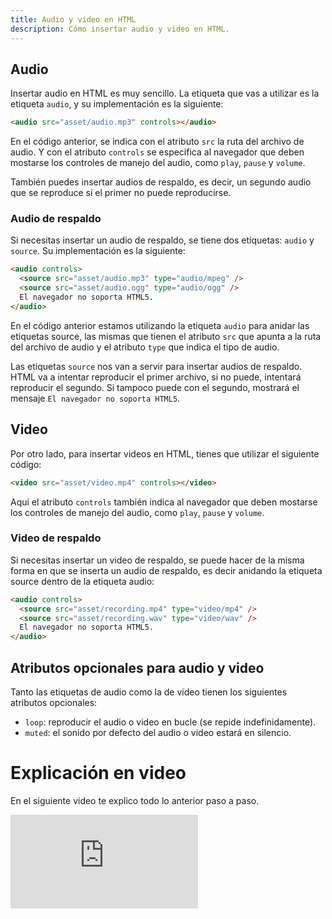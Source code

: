 ```yaml
---
title: Audio y video en HTML
description: Cómo insertar audio y video en HTML.
---
```


## Audio

Insertar audio en HTML es muy sencillo. La etiqueta que vas a utilizar es la etiqueta `audio`, y su implementación es la siguiente:

```html
<audio src="asset/audio.mp3" controls></audio>
```

En el código anterior, se indica con el atributo `src` la ruta del archivo de audio. Y con el atributo `controls` se especifica al navegador que deben mostarse los controles de manejo del audio, como `play`, `pause` y `volume`.

También puedes insertar audios de respaldo, es decir, un segundo audio que se reproduce si el primer no puede reproducirse.

### Audio de respaldo

Si necesitas insertar un audio de respaldo, se tiene dos etiquetas: `audio` y `source`. Su implementación es la siguiente:

```html
<audio controls>
  <source src="asset/audio.mp3" type="audio/mpeg" />
  <source src="asset/audio.ogg" type="audio/ogg" />
  El navegador no soporta HTML5.
</audio>
```

En el código anterior estamos utilizando la etiqueta `audio` para anidar las etiquetas source, las mismas que tienen el atributo `src` que apunta a la ruta del archivo de audio y el atributo `type` que indica el tipo de audio.

Las etiquetas `source` nos van a servir para insertar audios de respaldo. HTML va a intentar reproducir el primer archivo, si no puede, intentará reproducir el segundo. Si tampoco puede con el segundo, mostrará el mensaje `El navegador no soporta HTML5`.

## Video

Por otro lado, para insertar videos en HTML, tienes que utilizar el siguiente código:

```html
<video src="asset/video.mp4" controls></video>
```

Aquí el atributo `controls` también indica al navegador que deben mostarse los controles de manejo del audio, como `play`, `pause` y `volume`.

### Video de respaldo

Si necesitas insertar un video de respaldo, se puede hacer de la misma forma en que se inserta un audio de respaldo, es decir anidando la etiqueta source dentro de la etiqueta audio:

```html
<audio controls>
  <source src="asset/recording.mp4" type="video/mp4" />
  <source src="asset/recording.wav" type="video/wav" />
  El navegador no soporta HTML5.
</audio>
```

## Atributos opcionales para audio y video

Tanto las etiquetas de audio como la de video tienen los siguientes atributos opcionales:

- `loop`: reproducir el audio o video en bucle (se repide indefinidamente).
- `muted`: el sonido por defecto del audio o video estará en silencio.

# Explicación en video

En el siguiente video te explico todo lo anterior paso a paso.

<iframe className='youtube-video' src="https://www.youtube.com/embed/akFzU5K8VL0?si=xZqlW3w0CyOmipRV" title="YouTube video player" frameBorder="0" allow="accelerometer; autoplay; clipboard-write; encrypted-media; gyroscope; picture-in-picture; web-share" referrerPolicy="strict-origin-when-cross-origin"  ></iframe>
